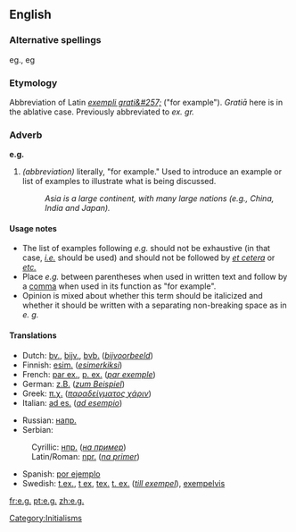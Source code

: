 ==English==
===Alternative spellings===
eg., eg

===Etymology===
Abbreviation of Latin ''[[exempli grati&#257;]]'' ("for example"). ''Grati&#257;'' here is in the ablative case. Previously abbreviated to ''ex. gr.''

===Adverb===
'''e.g.'''
#''(abbreviation)'' literally, "for example."  Used to introduce an example or list of examples to illustrate what is being discussed.
#:''Asia is a large continent, with many large nations (e.g., China, India and Japan).''

====Usage notes====
*The list of examples following ''e.g.'' should not be exhaustive (in that case, ''[[i.e.]]'' should be used) and should not be followed by ''[[et cetera]]'' or ''[[etc.]]''  
*Place ''e.g.'' between parentheses when used in written text and follow by a [[comma]] when used in its function as "for example".
*Opinion is mixed about whether this term should be italicized and whether it should be written with a separating non-breaking space as in ''e. g.''

====Translations====
{{top}}
*Dutch: [[bv.]], [[bijv.]], [[bvb.]] (''[[bijvoorbeeld]]'')
*Finnish: [[esim.]] (''[[esimerkiksi]]'')
*French: [[par ex.]], [[p. ex.]] (''[[par exemple]]'')<!-- are both right? -->
*German: [[z.B.]] (''[[zum Beispiel]]'')
*Greek: [[π.χ.]] (''[[παραδείγματος χάριν]]'')
*Italian: [[ad es.]] (''[[ad esempio]]'')
{{mid}}
*Russian: [[напр.]]
*Serbian: 
:Cyrillic: [[нпр.]] (''[[на пример]]'')
:Latin/Roman: [[npr.]] (''[[na primer]]'')
*Spanish: [[por ejemplo]]
*Swedish: [[t.ex.]], [[t ex]], [[tex.]] [[t. ex.]] (''[[till exempel]]''), [[exempelvis]]
{{bottom}}

[[Category:Initialisms]]
[[fr:e.g.]]
[[pt:e.g.]]
[[zh:e.g.]]